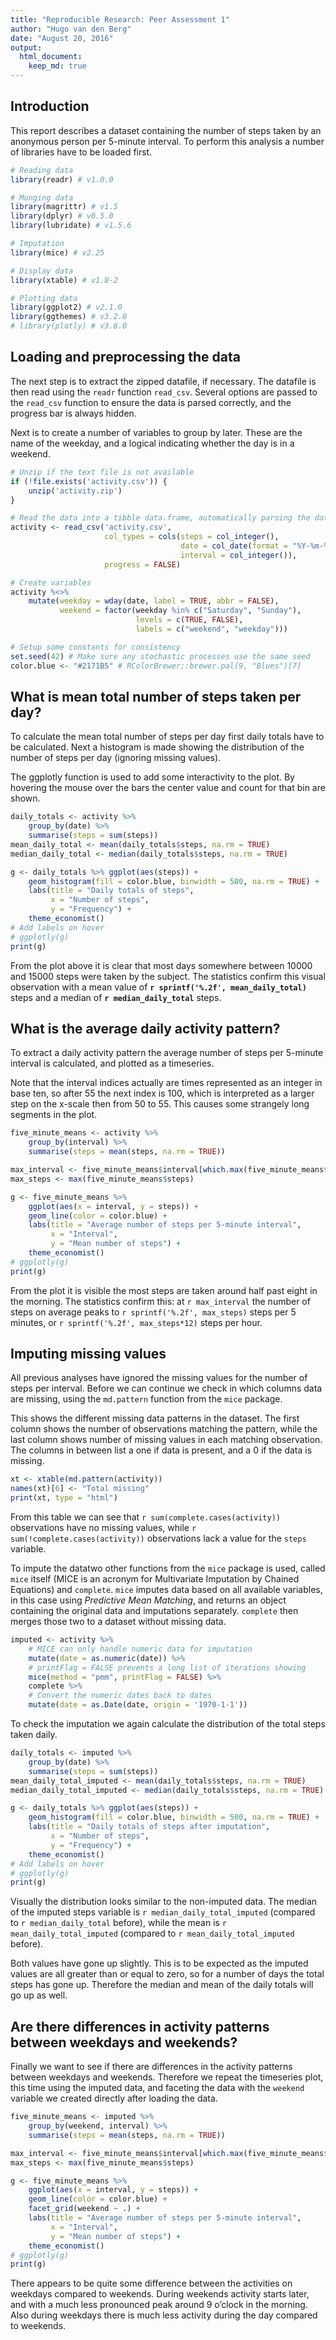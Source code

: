 ```yaml
---
title: "Reproducible Research: Peer Assessment 1"
author: "Hugo van den Berg"
date: "August 20, 2016"
output: 
  html_document:
    keep_md: true
---
```


## Introduction

This report describes a dataset containing the number of steps taken by an
anonymous person per 5-minute interval.
To perform this analysis a number of libraries have to be loaded first.

```r
# Reading data
library(readr) # v1.0.0

# Munging data
library(magrittr) # v1.5
library(dplyr) # v0.5.0
library(lubridate) # v1.5.6

# Imputation
library(mice) # v2.25

# Display data
library(xtable) # v1.8-2

# Plotting data
library(ggplot2) # v2.1.0
library(ggthemes) # v3.2.0
# library(plotly) # v3.6.0
```

## Loading and preprocessing the data

The next step is to extract the zipped datafile, if necessary.
The datafile is then read using the `readr` function `read_csv`.
Several options are passed to the `read_csv` function to ensure the data is 
parsed correctly, and the progress bar is always hidden.

Next is to create a number of variables to group by later.
These are the name of the weekday, and a logical indicating whether the day is 
in a weekend.
```r
# Unzip if the text file is not available
if (!file.exists('activity.csv')) {
    unzip('activity.zip')
}

# Read the data into a tibble data.frame, automatically parsing the dates
activity <- read_csv('activity.csv',
                     col_types = cols(steps = col_integer(),
                                      date = col_date(format = "%Y-%m-%d"),
                                      interval = col_integer()),
                     progress = FALSE)

# Create variables
activity %<>% 
    mutate(weekday = wday(date, label = TRUE, abbr = FALSE),
           weekend = factor(weekday %in% c("Saturday", "Sunday"),
                            levels = c(TRUE, FALSE), 
                            labels = c("weekend", "weekday")))

# Setup some constants for consistency
set.seed(42) # Make sure any stochastic processes use the same seed
color.blue <- "#2171B5" # RColorBrewer::brewer.pal(9, "Blues")[7]

```

## What is mean total number of steps taken per day?

To calculate the mean total number of steps per day first daily totals have to
be calculated.
Next a histogram is made showing the distribution of the number of steps per 
day (ignoring missing values).

The ggplotly function is used to add some interactivity to the plot.
By hovering the mouse over the bars the center value and count for that bin are
shown.
```r
daily_totals <- activity %>%
    group_by(date) %>%
    summarise(steps = sum(steps))
mean_daily_total <- mean(daily_totals$steps, na.rm = TRUE)
median_daily_total <- median(daily_totals$steps, na.rm = TRUE)

g <- daily_totals %>% ggplot(aes(steps)) +
    geom_histogram(fill = color.blue, binwidth = 500, na.rm = TRUE) +
    labs(title = "Daily totals of steps",
         x = "Number of steps",
         y = "Frequency") +
    theme_economist()
# Add labels on hover
# ggplotly(g)
print(g)
```

From the plot above it is clear that most days somewhere between 10000 and 
15000 steps were taken by the subject.
The statistics confirm this visual observation with a mean value of 
**`r sprintf('%.2f', mean_daily_total)`** steps and a median of **`r median_daily_total`** steps.

## What is the average daily activity pattern?

To extract a daily activity pattern the average number of steps per 5-minute
interval is calculated, and plotted as a timeseries.

Note that the interval indices actually are times represented as an integer in
base ten, so after 55 the next index is 100, which is interpreted as a larger
step on the x-scale then from 50 to 55.
This causes some strangely long segments in the plot.
```r
five_minute_means <- activity %>%
    group_by(interval) %>%
    summarise(steps = mean(steps, na.rm = TRUE))

max_interval <- five_minute_means$interval[which.max(five_minute_means$steps)]
max_steps <- max(five_minute_means$steps)

g <- five_minute_means %>% 
    ggplot(aes(x = interval, y = steps)) +
    geom_line(color = color.blue) +
    labs(title = "Average number of steps per 5-minute interval",
         x = "Interval",
         y = "Mean number of steps") +
    theme_economist()
# ggplotly(g)
print(g)
```

From the plot it is visible the most steps are taken around half past eight in
the morning.
The statistics confirm this: at `r max_interval` the number of steps on average
peaks to `r sprintf('%.2f', max_steps)` steps per 5 minutes, or 
`r sprintf('%.2f', max_steps*12)` steps per hour.

## Imputing missing values

All previous analyses have ignored the missing values for the number of steps
per interval.
Before we can continue we check in which columns data are missing, using the
`md.pattern` function from the `mice` package.

This shows the different missing data patterns in the dataset.
The first column shows the number of observations matching the pattern, while
the last column shows number of missing values in each matching observation.
The columns in between list a one if data is present, and a 0 if the data is 
missing.

```r
xt <- xtable(md.pattern(activity))
names(xt)[6] <- "Total missing"
print(xt, type = "html")
```

From this table we can see that `r sum(complete.cases(activity))` observations
have no missing values, while `r sum(!complete.cases(activity))` observations
lack a value for the `steps` variable.

To impute the datatwo other functions from the `mice` package is used, called
`mice` itself (MICE is an acronym for Multivariate Imputation by Chained
Equations) and `complete`.
`mice` imputes data based on all available variables, in this case using
*Predictive Mean Matching*, and returns an object containing the original data
and imputations separately.
`complete` then merges those two to a dataset without missing data.

```r
imputed <- activity %>%
    # MICE can only handle numeric data for imputation
    mutate(date = as.numeric(date)) %>%
    # printFlag = FALSE prevents a long list of iterations showing
    mice(method = "pmm", printFlag = FALSE) %>%
    complete %>%
    # Convert the numeric dates back to dates
    mutate(date = as.Date(date, origin = '1970-1-1'))
```

To check the imputation we again calculate the distribution of the total steps
taken daily.

```r
daily_totals <- imputed %>%
    group_by(date) %>%
    summarise(steps = sum(steps))
mean_daily_total_imputed <- mean(daily_totals$steps, na.rm = TRUE)
median_daily_total_imputed <- median(daily_totals$steps, na.rm = TRUE)

g <- daily_totals %>% ggplot(aes(steps)) +
    geom_histogram(fill = color.blue, binwidth = 500, na.rm = TRUE) +
    labs(title = "Daily totals of steps after imputation",
         x = "Number of steps",
         y = "Frequency") +
    theme_economist()
# Add labels on hover
# ggplotly(g)
print(g)
```

Visually the distribution looks similar to the non-imputed data.
The median of the imputed steps variable is `r median_daily_total_imputed` 
(compared to `r median_daily_total` before), while the mean is
`r mean_daily_total_imputed` (compared to `r mean_daily_total_imputed` before).

Both values have gone up slightly. 
This is to be expected as the imputed values are all greater than or equal to
zero, so for a number of days the total steps has gone up.
Therefore the median and mean of the daily totals will go up as well.

## Are there differences in activity patterns between weekdays and weekends?

Finally we want to see if there are differences in the activity patterns 
between weekdays and weekends.
Therefore we repeat the timeseries plot, this time using the imputed data, and
faceting the data with the `weekend` variable we created directly after loading
the data.

```r
five_minute_means <- imputed %>%
    group_by(weekend, interval) %>%
    summarise(steps = mean(steps, na.rm = TRUE))

max_interval <- five_minute_means$interval[which.max(five_minute_means$steps)]
max_steps <- max(five_minute_means$steps)

g <- five_minute_means %>% 
    ggplot(aes(x = interval, y = steps)) +
    geom_line(color = color.blue) +
    facet_grid(weekend ~ .) +
    labs(title = "Average number of steps per 5-minute interval",
         x = "Interval",
         y = "Mean number of steps") +
    theme_economist()
# ggplotly(g)
print(g)
```

There appears to be quite some difference between the activities on weekdays
compared to weekends.
During weekends activity starts later, and with a much less pronounced peak
around 9 o'clock in the morning.
Also during weekdays there is much less activity during the day compared to 
weekends.
